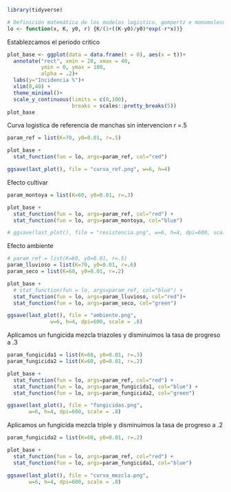 ```r
library(tidyverse)
```

```r
# Definición matemática de los modelos logistico, gompertz e monomolecular
lo <- function(x, K, y0, r) {K/(1+((K-y0)/y0)*exp(-r*x))}
```

Establezcamos el periodo critico

```r
plot_base <- ggplot(data = data.frame(t = 0), aes(x = t))+
  annotate("rect", xmin = 20, xmax = 40, 
           ymin = 0, ymax = 100,
           alpha = .2)+
  labs(y="Incidencia %")+
  xlim(0,40) + 
  theme_minimal()+
  scale_y_continuous(limits = c(0,100),
                     breaks = scales::pretty_breaks(5))
plot_base

```

Curva logistica de referencia de manchas sin intervencion r =.5

```r
param_ref = list(K=70, y0=0.01, r=.5)

plot_base +  
  stat_function(fun = lo, args=param_ref, col="red") 

ggsave(last_plot(), file = "curva_ref.png", w=6, h=4)
```

Efecto cultivar

```r
param_montoya = list(K=60, y0=0.01, r=.3)

plot_base +  
  stat_function(fun = lo, args=param_ref, col="red") +
  stat_function(fun = lo, args=param_montoya, col="blue") 

# ggsave(last_plot(), file = "resistencia.png", w=6, h=4, dpi=600, scale = .8)
```

Efecto ambiente

```r
# param_ref = list(K=60, y0=0.01, r=.5)
param_lluvioso = list(K=70, y0=0.01, r=.6)
param_seco = list(K=60, y0=0.01, r=.2)

plot_base +  
  # stat_function(fun = lo, args=param_ref, col="blue") +
  stat_function(fun = lo, args=param_lluvioso, col="red")+ 
  stat_function(fun = lo, args=param_seco, col="green") 

ggsave(last_plot(), file = "ambiente.png", 
              w=6, h=4, dpi=600, scale = .8)

```

Aplicamos un fungicida mezcla triazoles y disminuimos la tasa de progreso a .3

```r
param_fungicida1 = list(K=60, y0=0.01, r=.3)
param_fungicida2 = list(K=60, y0=0.01, r=.2)

plot_base +  
  stat_function(fun = lo, args=param_ref, col="red") +
  stat_function(fun = lo, args=param_fungicida1, col="blue") +
  stat_function(fun = lo, args=param_fungicida2, col="green") 

ggsave(last_plot(), file = "fungicidas.png", 
       w=6, h=4, dpi=600, scale = .8)
```

Aplicamos un fungicida mezcla triple y disminuimos la tasa de progreso a .2

```r
param_fungicida2 = list(K=60, y0=0.01, r=.2)

plot_base +  
  stat_function(fun = lo, args=param_ref, col="red") +
  stat_function(fun = lo, args=param_fungicida1, col="blue") 

ggsave(last_plot(), file = "curva_mezcla.png", 
       w=6, h=4, dpi=600, scale = .8)
```